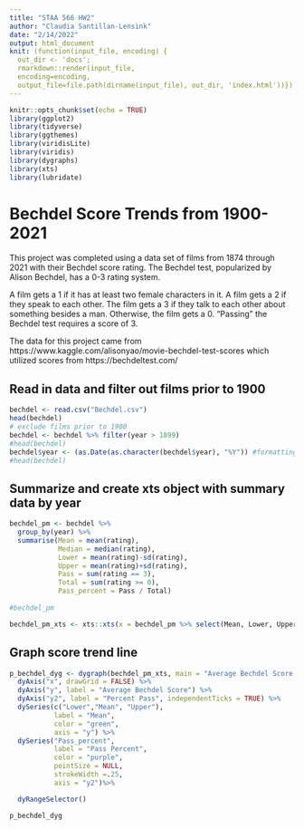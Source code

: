 ```yaml
---
title: "STAA 566 HW2"
author: "Claudia Santillan-Lensink"
date: "2/14/2022"
output: html_document
knit: (function(input_file, encoding) {
  out_dir <- 'docs';
  rmarkdown::render(input_file,
  encoding=encoding,
  output_file=file.path(dirname(input_file), out_dir, 'index.html'))})
---
```


```r
knitr::opts_chunk$set(echo = TRUE)
library(ggplot2)
library(tidyverse)
library(ggthemes)
library(viridisLite)
library(viridis)
library(dygraphs)
library(xts)
library(lubridate)
```
# Bechdel Score Trends from 1900-2021

This project was completed using a data set of films from 1874 through 2021 with their Bechdel score rating. The Bechdel test, popularized by Alison Bechdel, has a 0-3 rating system. 

A film gets a 1 if it has at least two female characters in it. A film gets a 2 if they speak to each other. The film gets a 3 if they talk to each other about something besides a man. Otherwise, the film gets a 0. "Passing" the Bechdel test requires a score of 3.

The data for this project came from https://www.kaggle.com/alisonyao/movie-bechdel-test-scores which utilized scores from https://bechdeltest.com/

## Read in data and filter out films prior to 1900
```r
bechdel <- read.csv("Bechdel.csv")
head(bechdel)
# exclude films prior to 1900
bechdel <- bechdel %>% filter(year > 1899)
#head(bechdel)
bechdel$year <- (as.Date(as.character(bechdel$year), "%Y")) #formatting for xts object compatibility
#head(bechdel)
```

## Summarize and create xts object with summary data by year

```r
bechdel_pm <- bechdel %>%
  group_by(year) %>%
  summarise(Mean = mean(rating),
            Median = median(rating),
            Lower = mean(rating)-sd(rating),
            Upper = mean(rating)+sd(rating),
            Pass = sum(rating == 3),
            Total = sum(rating >= 0),
            Pass_percent = Pass / Total)
  
#bechdel_pm

bechdel_pm_xts <- xts::xts(x = bechdel_pm %>% select(Mean, Lower, Upper, Pass_percent), order.by = bechdel_pm$year)


```

## Graph score trend line

```r
p_bechdel_dyg <- dygraph(bechdel_pm_xts, main = "Average Bechdel Score for Films from 1900-2021") %>%
  dyAxis("x", drawGrid = FALSE) %>%
  dyAxis("y", label = "Average Bechdel Score") %>%
  dyAxis("y2", label = "Percent Pass", independentTicks = TRUE) %>%
  dySeries(c("Lower","Mean", "Upper"),
           label = "Mean",
           color = "green",
           axis = "y") %>%
  dySeries("Pass_percent",
           label = "Pass Percent",
           color = "purple",
           pointSize = NULL,
           strokeWidth =.25,
           axis = "y2")%>% 

  dyRangeSelector()

p_bechdel_dyg
```

